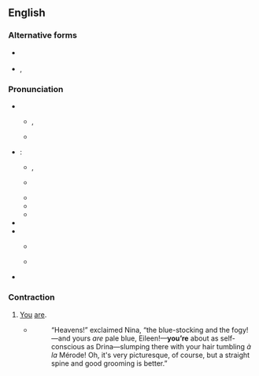 {{also|youre}}
==English==

=== Alternative forms ===

* {{l|en|ur}} {{q|informal, Internet, text messaging}}
* {{l|en|ya}}, {{l|en|yer}} {{q|informal}}

===Pronunciation===
* {{a|UK}}
** {{a|stressed}} {{enPR|yo͝o(r)|yô(r)}}, {{IPA|en|/jʊə(ɹ)/|/jɔː(ɹ)/}}
** {{a|unstressed}} {{IPA|en|/jə(ɹ)/}}
* {{a|US}}:
**{{a|stressed}} {{enPR|yo͝or|yôr}}, {{IPA|en|/jʊɹ/|/jɔɹ/}}
** {{a|unstressed}} {{IPA|en|/jɚ/}}
** {{audio|en|En-us-you're.ogg|Audio (US) {{q|stressed, ''/jɔɹ/''}}}}
** {{audio|en|En-us-you're2.ogg|Audio (US) {{q|stressed, ''/jʊɹ/''}}}}
** {{audio|en|en-us-your unstressed.ogg|Audio (US) {{q|unstressed}}}}
* {{rhymes|en|ʊə(r)}}
* {{rhymes|en|ɔː(r)}}
**{{homophones|en|your}} {{q|stressed and unstressed}}
**{{homophones|en|yore}} {{q|stressed only}}
* {{rhymes|en|ɜː(ɹ)}} {{q|unstressed}}

===Contraction===
{{en-cont}}

# [[you|You]] [[are]].
#: {{ux|en|'''Your'e''' smarter than I am!}}
#* {{RQ:Chmbrs YngrSt|IX}}
#*: “Heavens!” exclaimed Nina, “the blue-stocking and the fogy! —and yours ''are'' pale blue, Eileen!—'''you’re''' about as self-conscious as Drina—slumping there with your hair tumbling ''à la'' Mérode! Oh, it's very picturesque, of course, but a straight spine and good grooming is better.{{nb...}}”